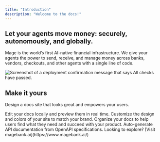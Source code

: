 ```yaml
---
title: "Introduction"
description: "Welcome to the docs!"
---
```


## Let your agents move money: securely, autonomously, and globally.

Mage is the world’s first AI-native financial infrastructure. We give your agents the power to send, receive, and manage money across banks, vendors, checkouts, and other agents with a single line of code.

<Frame>
  <img src="/images/magebank-ai.png" alt="Screenshot of a deployment confirmation message that says All checks have passed." style={{ borderRadius: '0.5rem' }} />
</Frame>

## Make it yours

Design a docs site that looks great and empowers your users.

<Columns cols={2}>
  <Card
    title="Edit locally"
    icon="pen-to-square"
    href="/development"
  >
    Edit your docs locally and preview them in real time.
  </Card>
  <Card
    title="Customize your site"
    icon="palette"
    href="/essentials/settings"
  >
    Customize the design and colors of your site to match your brand.
  </Card>
    <Card
    title="Set up navigation"
    icon="map"
    href="/essentials/navigation"
  >
    Organize your docs to help users find what they need and succeed with your product.
  </Card>
  <Card
    title="API documentation"
    icon="terminal"
    href="/api-reference/introduction"
  >
    Auto-generate API documentation from OpenAPI specifications.
  </Card>
</Columns>
<Note>
Looking to explore? [Visit magebank.ai](https://www.magebank.ai/)
</Note>